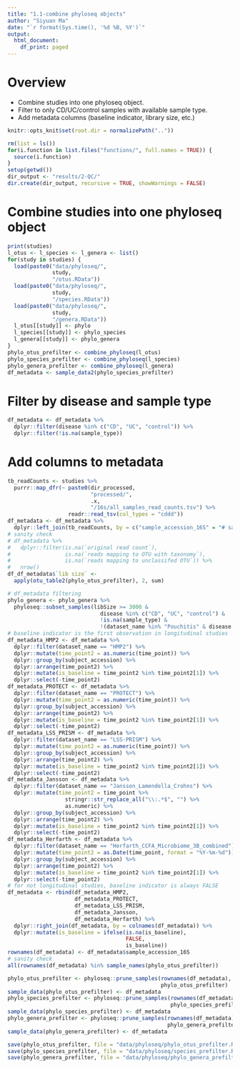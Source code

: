 ```yaml
---
title: "1.1-combine phyloseq objects"
author: "Siyuan Ma"
date: "`r format(Sys.time(), '%d %B, %Y')`"
output: 
  html_document:
    df_print: paged
---
```

# Overview
- Combine studies into one phyloseq object.
- Filter to only CD/UC/control samples with available sample type.
- Add metadata columns (baseline indicator, library size, etc.)
```r
knitr::opts_knit$set(root.dir = normalizePath(".."))
```
```r
rm(list = ls())
for(i.function in list.files("functions/", full.names = TRUE)) {
  source(i.function)
}
setup(getwd())
dir_output <- "results/2-QC/"
dir.create(dir_output, recursive = TRUE, showWarnings = FALSE)
```

# Combine studies into one phyloseq object
```r
print(studies)
l_otus <- l_species <- l_genera <- list()
for(study in studies) {
  load(paste0("data/phyloseq/",
              study,
              "/otus.RData"))
  load(paste0("data/phyloseq/",
              study,
              "/species.RData"))
  load(paste0("data/phyloseq/",
              study,
              "/genera.RData"))
  l_otus[[study]] <- phylo
  l_species[[study]] <- phylo_species
  l_genera[[study]] <- phylo_genera
}
phylo_otus_prefilter <- combine_phyloseq(l_otus)
phylo_species_prefilter <- combine_phyloseq(l_species)
phylo_genera_prefilter <- combine_phyloseq(l_genera)
df_metadata <- sample_data2(phylo_species_prefilter)
```

# Filter by disease and sample type
```r
df_metadata <- df_metadata %>% 
  dplyr::filter(disease %in% c("CD", "UC", "control")) %>% 
  dplyr::filter(!is.na(sample_type))
```

# Add columns to metadata
```r
tb_readCounts <- studies %>% 
  purrr::map_dfr(~ paste0(dir_processed, 
                          "processed/", 
                          .x, 
                          "/16s/all_samples_read_counts.tsv") %>% 
                   readr::read_tsv(col_types = "cddd"))
df_metadata <- df_metadata %>% 
  dplyr::left_join(tb_readCounts, by = c("sample_accession_16S" = "# sample"))
# sanity check
# df_metadata %>% 
#   dplyr::filter(is.na(`original read count`),
#                 is.na(`reads mapping to OTU with taxonomy`),
#                 is.na(`reads mapping to unclassifed OTU`)) %>% 
#   nrow()
df_df_metadata$`lib size` <- 
  apply(otu_table2(phylo_otus_prefilter), 2, sum)
```

```r
# df_metadata filtering
phylo_genera <- phylo_genera %>% 
  phyloseq::subset_samples(libSize >= 3000 &
                             disease %in% c("CD", "UC", "control") &
                             !is.na(sample_type) &
                             !(dataset_name %in% "Pouchitis" & disease %in% "CD"))
# baseline indicator is the first observation in longitudinal studies
df_metadata_HMP2 <- df_metadata %>% 
  dplyr::filter(dataset_name == "HMP2") %>% 
  dplyr::mutate(time_point2 = as.numeric(time_point)) %>% 
  dplyr::group_by(subject_accession) %>% 
  dplyr::arrange(time_point2) %>% 
  dplyr::mutate(is_baseline = time_point2 %in% time_point2[1]) %>% 
  dplyr::select(-time_point2)
df_metadata_PROTECT <- df_metadata %>% 
  dplyr::filter(dataset_name == "PROTECT") %>% 
  dplyr::mutate(time_point2 = as.numeric(time_point)) %>% 
  dplyr::group_by(subject_accession) %>% 
  dplyr::arrange(time_point2) %>% 
  dplyr::mutate(is_baseline = time_point2 %in% time_point2[1]) %>% 
  dplyr::select(-time_point2)
df_metadata_LSS_PRISM <- df_metadata %>% 
  dplyr::filter(dataset_name == "LSS-PRISM") %>% 
  dplyr::mutate(time_point2 = as.numeric(time_point)) %>% 
  dplyr::group_by(subject_accession) %>% 
  dplyr::arrange(time_point2) %>% 
  dplyr::mutate(is_baseline = time_point2 %in% time_point2[1]) %>% 
  dplyr::select(-time_point2)
df_metadata_Jansson <- df_metadata %>% 
  dplyr::filter(dataset_name == "Jansson_Lamendella_Crohns") %>% 
  dplyr::mutate(time_point2 = time_point %>% 
                  stringr::str_replace_all("\\:.*$", "") %>% 
                  as.numeric) %>% 
  dplyr::group_by(subject_accession) %>% 
  dplyr::arrange(time_point2) %>% 
  dplyr::mutate(is_baseline = time_point2 %in% time_point2[1]) %>% 
  dplyr::select(-time_point2)
df_metadata_Herfarth <- df_metadata %>% 
  dplyr::filter(dataset_name == "Herfarth_CCFA_Microbiome_3B_combined") %>% 
  dplyr::mutate(time_point2 = as.Date(time_point, format = "%Y-%m-%d")) %>% 
  dplyr::group_by(subject_accession) %>% 
  dplyr::arrange(time_point2) %>% 
  dplyr::mutate(is_baseline = time_point2 %in% time_point2[1]) %>% 
  dplyr::select(-time_point2)
# for not longitudinal studies, baseline indicator is always FALSE
df_metadata <- rbind(df_metadata_HMP2,
                     df_metadata_PROTECT,
                     df_metadata_LSS_PRISM,
                     df_metadata_Jansson,
                     df_metadata_Herfarth) %>% 
  dplyr::right_join(df_metadata, by = colnames(df_metadata)) %>% 
  dplyr::mutate(is_baseline = ifelse(is.na(is_baseline),
                                     FALSE,
                                     is_baseline))
rownames(df_metadata) <- df_metadata$sample_accession_16S
# sanity check
all(rownames(df_metadata) %in% sample_names(phylo_otus_prefilter))

phylo_otus_prefilter <- phyloseq::prune_samples(rownames(df_metadata), 
                                                phylo_otus_prefilter)
sample_data(phylo_otus_prefilter) <- df_metadata
phylo_species_prefilter <- phyloseq::prune_samples(rownames(df_metadata), 
                                                   phylo_species_prefilter)
sample_data(phylo_species_prefilter) <- df_metadata
phylo_genera_prefilter <- phyloseq::prune_samples(rownames(df_metadata), 
                                                  phylo_genera_prefilter)
sample_data(phylo_genera_prefilter) <- df_metadata

save(phylo_otus_prefilter, file = "data/phyloseq/phylo_otus_prefilter.RData")
save(phylo_species_prefilter, file = "data/phyloseq/species_prefilter.RData")
save(phylo_genera_prefilter, file = "data/phyloseq/phylo_genera_prefilter.RData")
```

